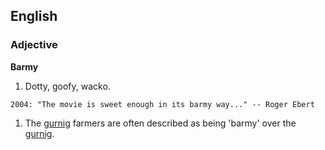 ==English==

===Adjective===

'''Barmy'''

# Dotty, goofy, wacko. 
 2004: "The movie is sweet enough in its barmy way..." -- Roger Ebert

# The [[gurnig]] farmers are often described as being 'barmy' over the [[gurnig]].